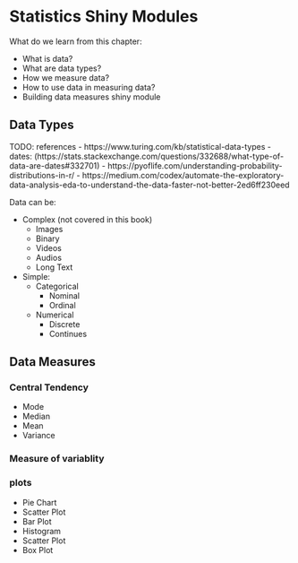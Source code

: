 # Statistics Shiny Modules

What do we learn from this chapter:

- What is data?
- What are data types?
- How we measure data?
- How to use data in measuring data?
- Building data measures shiny module

## Data Types
 TODO: references
      - https://www.turing.com/kb/statistical-data-types
      - dates: (https://stats.stackexchange.com/questions/332688/what-type-of-data-are-dates#332701)
      - https://pyoflife.com/understanding-probability-distributions-in-r/
      - https://medium.com/codex/automate-the-exploratory-data-analysis-eda-to-understand-the-data-faster-not-better-2ed6ff230eed
 
Data can be:

- Complex (not covered in this book)
  - Images
  - Binary
  - Videos
  - Audios 
  - Long Text
- Simple:
  - Categorical
    - Nominal
    - Ordinal
  - Numerical
    - Discrete
    - Continues
    
    

## Data Measures

### Central Tendency

- Mode
- Median
- Mean
- Variance

### Measure of variablity

### plots

- Pie Chart
- Scatter Plot
- Bar Plot
- Histogram
- Scatter Plot
- Box Plot
